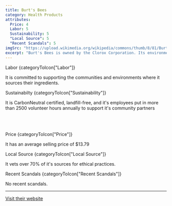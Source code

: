 ```yaml
---
title: Burt's Bees
category: Health Products
attributes:
  Price: 4
  Labor: 5
  Sustainability: 5
  "Local Source": 5
  "Recent Scandals": 5
imgSrc: "https://upload.wikimedia.org/wikipedia/commons/thumb/8/81/Burts-bees-logo.svg/440px-Burts-bees-logo.svg.png"
excerpt: "Burt's Bees is owned by the Clorox Corporation. Its environmental rating is 'good'. It uses a high proportion of eco-friendly materials including recycled materials."
---
```



<SpacedElements as="h3">
  Labor
  {categoryToIcon["Labor"]}
</SpacedElements>

It is committed to supporting the communities and environments where it sources their ingredients.

<SpacedElements as="h3">
  Sustainabilty
  {categoryToIcon["Sustainability"]}
</SpacedElements>

It is CarbonNeutral certified, landfill-free, and it's employees put in more than 2500 volunteer hours annually to support it's community partners

<br />
<br />
<br />
<SpacedElements as="h3">
  Price
  {categoryToIcon["Price"]}
</SpacedElements>

It has an average selling price of \$13.79

<SpacedElements as="h3">
  Local Source
  {categoryToIcon["Local Source"]}
</SpacedElements>

It vets over 70% of it's sources for ethical practices.

<SpacedElements as="h3">
  Recent Scandals
  {categoryToIcon["Recent Scandals"]}
</SpacedElements>

No recent scandals.

<hr />

[Visit their website](http://burtsbees.com/)
